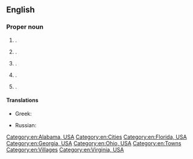 ==English==
{{wikipedia}}

===Proper noun===
{{en-proper noun}}

# {{place|en|town|s/Alabama}}.
# {{place|en|city|s/Florida}}.
# {{place|en|city|s/Georgia|c/USA|;|county seat|co/Lee County}}.
# {{place|en|town|in northern|s/Virginia|c/USA|;|county seat|co/Loudoun County}}.
# {{place|en|village|s/Ohio}}.

====Translations====
{{trans-top|city}}
* Greek: {{t|el|Λήζμπουργκ}}
{{trans-mid}}
* Russian: {{t|ru|Лисбу́рг|m}}
{{trans-bottom}}

[[Category:en:Alabama, USA]]
[[Category:en:Cities]]
[[Category:en:Florida, USA]]
[[Category:en:Georgia, USA]]
[[Category:en:Ohio, USA]]
[[Category:en:Towns]]
[[Category:en:Villages]]
[[Category:en:Virginia, USA]]